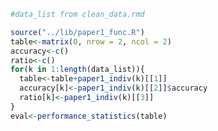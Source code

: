 

```r
#data_list from clean_data.rmd

source("../lib/paper1_func.R")
table<-matrix(0, nrow = 2, ncol = 2)
accuracy<-c()
ratio<-c()
for(k in 1:length(data_list)){
  table<-table+paper1_indiv(k)[[1]]
  accuracy[k]<-paper1_indiv(k)[[2]]$accuracy
  ratio[k]<-paper1_indiv(k)[[3]]
}
eval<-performance_statistics(table)
```


